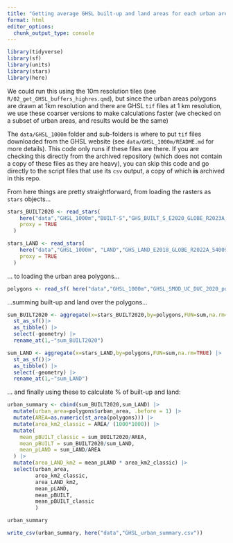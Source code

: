 ```yaml
---
title: "Getting average GHSL built-up and land areas for each urban area of interest"
format: html
editor_options: 
  chunk_output_type: console
---
```


```r
library(tidyverse)
library(sf)
library(units)
library(stars)
library(here)
```

We could run this using the 10m resolution tiles (see `R/02_get_GHSL_buffers_highres.qmd`), but since the urban areas polygons are drawn at 1km resolution and there are GHSL `tif` files at 1 km resolution, we use these coarser versions to make calculations faster (we checked on a subset of urban areas, and results would be the same)

The `data/GHSL_1000m` folder and sub-folders is where to put `tif` files downloaded from the GHSL website (see `data/GHSL_1000m/README.md` for more details). This code only runs if these files are there. If you are checking this directly from the archived repository (which does not contain a copy of these files as they are heavy), you can skip this code and go directly to the script files that use its `csv` output, a copy of which **is** archived in this repo.

From here things are pretty straightforward, from loading the rasters as `stars` objects...

```r
stars_BUILT2020 <- read_stars(
    here("data","GHSL_1000m","BUILT-S","GHS_BUILT_S_E2020_GLOBE_R2023A_54009_1000_V1_0.tif"),
    proxy = TRUE
  )

stars_LAND <- read_stars(
    here("data","GHSL_1000m", "LAND","GHS_LAND_E2018_GLOBE_R2022A_54009_1000_V1_0.tif"),
    proxy = TRUE
  )
```

... to loading the urban area polygons...

```r
polygons <- read_sf( here("data","GHSL_1000m","GHSL_SMOD_UC_DUC_2020_polygons_V2_0_R2023A.gpkg"))
```

...summing built-up and land over the polygons...

```r
sum_BUILT2020 <- aggregate(x=stars_BUILT2020,by=polygons,FUN=sum,na.rm=TRUE) |> 
  st_as_sf()|> 
  as_tibble() |> 
  select(-geometry) |> 
  rename_at(1,~"sum_BUILT2020")

sum_LAND <- aggregate(x=stars_LAND,by=polygons,FUN=sum,na.rm=TRUE) |> 
  st_as_sf()|> 
  as_tibble() |> 
  select(-geometry) |> 
  rename_at(1,~"sum_LAND")
```

... and finally using these to calculate % of built-up and land:

```r
urban_summary <- cbind(sum_BUILT2020,sum_LAND) |> 
  mutate(urban_area=polygons$urban_area, .before = 1) |> 
  mutate(AREA=as.numeric(st_area(polygons))) |> 
  mutate(area_km2_classic = AREA/ (1000*1000)) |> 
  mutate(
    mean_pBUILT_classic = sum_BUILT2020/AREA,
    mean_pBUILT = sum_BUILT2020/sum_LAND,
    mean_pLAND = sum_LAND/AREA
  ) |> 
  mutate(area_LAND_km2 = mean_pLAND * area_km2_classic) |> 
  select(urban_area,
         area_km2_classic,
         area_LAND_km2,
         mean_pLAND,
         mean_pBUILT,
         mean_pBUILT_classic
         )

urban_summary
```


```r
write_csv(urban_summary, here("data","GHSL_urban_summary.csv"))
```
